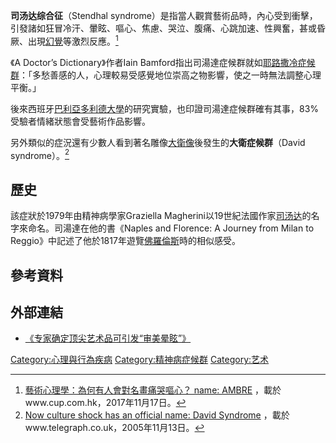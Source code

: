 {{noteTA
|T=zh-cn:司汤达综合征; zh-hk:司湯達症候群; zh-tw:司湯達症候群;
|1=zh-cn:司汤达综合征; zh-hk:司湯達症候群; zh-tw:司湯達症候群;
|2=zh-cn:大卫综合征; zh-hk:大衛症候群; zh-tw:大衛症候群;
}}
{{medical}}
{{article issues
|
{{Expand|time=2011-04-02T10:08:44+00:00}}
{{Expert|time=2011-04-02T10:08:44+00:00}}
}}
'''司汤达综合征'''（Stendhal syndrome）是指當人觀賞藝術品時，內心受到衝擊，引發諸如狂冒冷汗、暈眩、嘔心、焦慮、哭泣、腹痛、心跳加速、性興奮，甚或昏厥、出現[[幻覺|幻覺]]等激烈反應。<ref name=cup2017>[https://www.cup.com.hk/2017/11/17/the-stendhal-syndrome/ 藝術心理學：為何有人會對名畫痛哭嘔心？ name: AMBRE] {{Wayback|url=https://www.cup.com.hk/2017/11/17/the-stendhal-syndrome/ |date=20190925022341 }}，載於www.cup.com.hk，2017年11月17日。</ref>

《A Doctor’s Dictionary》作者Iain Bamford指出司湯達症候群就如[[耶路撒冷症候群|耶路撒冷症候群]]：「多愁善感的人，心理較易受感覺地位崇高之物影響，使之一時無法調整心理平衡。」{{r|cup2017}}

後來西班牙[[巴利亞多利德大學|巴利亞多利德大學]]的研究實驗，也印證司湯達症候群確有其事，83%受驗者情緒狀態會受藝術作品影響。{{r|cup2017}}

另外類似的症況還有少數人看到著名雕像[[大衛像|大衛像]]後發生的'''大衛症候群'''（David syndrome）。<ref name=telegraph2005>[http://www.telegraph.co.uk/news/worldnews/europe/italy/1502882/Now-culture-shock-has-an-official-name-David-Syndrome.html Now culture shock has an official name: David Syndrome] {{Wayback|url=http://www.telegraph.co.uk/news/worldnews/europe/italy/1502882/Now-culture-shock-has-an-official-name-David-Syndrome.html |date=20110628144831 }}，載於www.telegraph.co.uk，2005年11月13日。</ref>

==歷史==
該症狀於1979年由精神病學家Graziella Magherini以19世紀法國作家[[司汤达|司汤达]]的名字來命名。司湯達在他的書《Naples and Florence: A Journey from Milan to Reggio》中記述了他於1817年遊覽[[佛羅倫斯|佛羅倫斯]]時的相似感受。{{r|cup2017}}

==參考資料==
{{reflist}}

==外部連結==
*[http://news.xinhuanet.com/world/2005-11/14/content_3777163.htm 《专家确定顶尖艺术品可引发“审美晕眩”》]{{Wayback|url=http://news.xinhuanet.com/world/2005-11/14/content_3777163.htm |date=20100610170647 }}

[[Category:心理與行為疾病|Category:心理與行為疾病]]
[[Category:精神病症候群|Category:精神病症候群]]
[[Category:艺术|Category:艺术]]